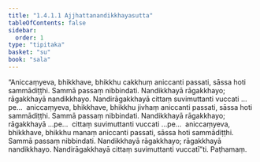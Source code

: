 ```yaml
---
title: "1.4.1.1 Ajjhattanandikkhayasutta"
tableOfContents: false
sidebar:
  order: 1
type: "tipitaka"
basket: "su"
book: "sala"
---
```



<DynamicBreadcrumb />

<Division number="156" book="sala">

<Paragraph number="861" book="sala">
“Aniccaṃyeva, bhikkhave, bhikkhu cakkhuṃ aniccanti passati, sāssa hoti sammādiṭṭhi. Sammā passaṃ nibbindati. Nandikkhayā rāgakkhayo; rāgakkhayā nandikkhayo. Nandirāgakkhayā cittaṃ suvimuttanti vuccati …pe…  aniccaṃyeva, bhikkhave, bhikkhu jivhaṃ aniccanti passati, sāssa hoti sammādiṭṭhi. Sammā passaṃ nibbindati. Nandikkhayā rāgakkhayo; rāgakkhayā …pe…  cittaṃ suvimuttanti vuccati …pe…  aniccaṃyeva, bhikkhave, bhikkhu manaṃ aniccanti passati, sāssa hoti sammādiṭṭhi. Sammā passaṃ nibbindati. Nandikkhayā rāgakkhayo; rāgakkhayā nandikkhayo. Nandirāgakkhayā cittaṃ suvimuttanti vuccatī”ti.

</Paragraph>
</Division>

<Paragraph number="862" type="center" book="sala">
Paṭhamaṃ.
</Paragraph>